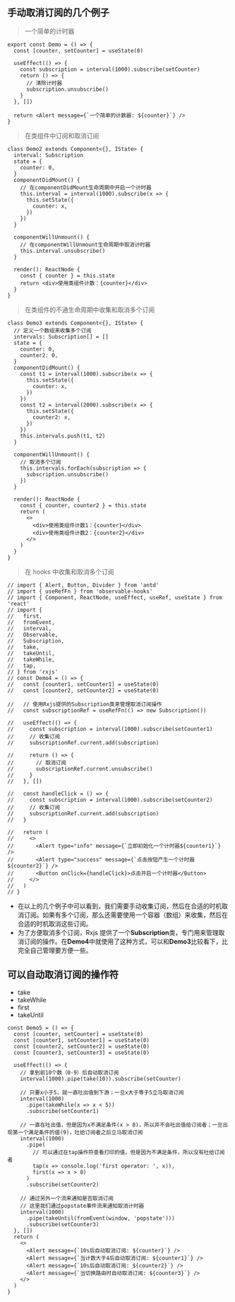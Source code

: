 ## 手动取消订阅的几个例子

> 一个简单的计时器

```tsx
export const Demo = () => {
  const [counter, setCounter] = useState(0)

  useEffect(() => {
    const subscription = interval(1000).subscribe(setCounter)
    return () => {
      // 清除计时器
      subscription.unsubscribe()
    }
  }, [])

  return <Alert message={`一个简单的计数器: ${counter}`} />
}
```

> 在类组件中订阅和取消订阅

```tsx
class Demo2 extends Component<{}, IState> {
  interval: Subscription
  state = {
    counter: 0,
  }
  componentDidMount() {
    // 在componentDidMount生命周期中开启一个计时器
    this.interval = interval(1000).subscribe(x => {
      this.setState({
        counter: x,
      })
    })
  }

  componentWillUnmount() {
    // 在componentWillUnmount生命周期中取消计时器
    this.interval.unsubscribe()
  }

  render(): ReactNode {
    const { counter } = this.state
    return <div>使用类组件计数：{counter}</div>
  }
}
```

> 在类组件的不通生命周期中收集和取消多个订阅

```tsx
class Demo3 extends Component<{}, IState> {
  // 定义一个数组来收集多个订阅
  intervals: Subscription[] = []
  state = {
    counter: 0,
    counter2: 0,
  }
  componentDidMount() {
    const t1 = interval(1000).subscribe(x => {
      this.setState({
        counter: x,
      })
    })
    const t2 = interval(2000).subscribe(x => {
      this.setState({
        counter2: x,
      })
    })
    this.intervals.push(t1, t2)
  }

  componentWillUnmount() {
    // 取消多个订阅
    this.intervals.forEach(subscription => {
      subscription.unsubscribe()
    })
  }

  render(): ReactNode {
    const { counter, counter2 } = this.state
    return (
      <>
        <div>使用类组件计数1：{counter}</div>
        <div>使用类组件计数2：{counter2}</div>
      </>
    )
  }
}
```

> 在 hooks 中收集和取消多个订阅

```tsx file=./Demo.tsx#L122-L152
// import { Alert, Button, Divider } from 'antd'
// import { useRefFn } from 'observable-hooks'
// import { Component, ReactNode, useEffect, useRef, useState } from 'react'
// import {
//   first,
//   fromEvent,
//   interval,
//   Observable,
//   Subscription,
//   take,
//   takeUntil,
//   takeWhile,
//   tap,
// } from 'rxjs'
// const Demo4 = () => {
//   const [counter1, setCounter1] = useState(0)
//   const [counter2, setCounter2] = useState(0)

//   // 使用Rxjs提供的Subscription类来管理取消订阅操作
//   const subscriptionRef = useRefFn(() => new Subscription())

//   useEffect(() => {
//     const subscription = interval(1000).subscribe(setCounter1)
//     // 收集订阅
//     subscriptionRef.current.add(subscription)

//     return () => {
//       // 取消订阅
//       subscriptionRef.current.unsubscribe()
//     }
//   }, [])

//   const handleClick = () => {
//     const subscription = interval(1000).subscribe(setCounter2)
//     // 收集订阅
//     subscriptionRef.current.add(subscription)
//   }

//   return (
//     <>
//       <Alert type="info" message={`立即初始化一个计时器${counter1}`} />
//       <Alert type="success" message={`点击按钮产生一个计时器${counter2}`} />
//       <Button onClick={handleClick}>点击开启一个计时器</Button>
//     </>
//   )
// }
```

- 在以上的几个例子中可以看到，我们需要手动收集订阅，然后在合适的时机取消订阅。如果有多个订阅，那么还需要使用一个容器（数组）来收集，然后在合适的时机取消这些订阅。
- 为了方便取消多个订阅，Rxjs 提供了一个**Subscription**类，专门用来管理取消订阅的操作。在**Demo4**中就使用了这种方式，可以和**Demo3**比较看下，比完全自己管理要方便一些。

## 可以自动取消订阅的操作符

- take
- takeWhile
- first
- takeUntil

```tsx
const Demo5 = () => {
  const [counter, setCounter] = useState(0)
  const [counter1, setCounter1] = useState(0)
  const [counter2, setCounter2] = useState(0)
  const [counter3, setCounter3] = useState(0)

  useEffect(() => {
    // 拿到前10个数（0-9）后自动取消订阅
    interval(1000).pipe(take(10)).subscribe(setCounter)

    // 只要x小于5，就一直吐出值到下游；一旦x大于等于5立马取消订阅
    interval(1000)
      .pipe(takeWhile(x => x < 5))
      .subscribe(setCounter1)

    // 一直在吐出值，但是因为x不满足条件(x > 8)，所以并不会吐出值给订阅者；一旦出现第一个满足条件的值(9)，吐给订阅者之后立马取消订阅
    interval(1000)
      .pipe(
        // 可以通过在tap操作符查看打印的值，但是因为不满足条件，所以没有吐给订阅者
        tap(x => console.log('first operator: ', x)),
        first(x => x > 8)
      )
      .subscribe(setCounter2)

    // 通过另外一个流来通知是否取消订阅
    // 这里我们通过popstate事件流来通知取消计时器
    interval(1000)
      .pipe(takeUntil(fromEvent(window, 'popstate')))
      .subscribe(setCounter3)
  }, [])
  return (
    <>
      <Alert message={`10s后自动取消订阅: ${counter}`} />
      <Alert message={`当计数大于4后自动取消订阅: ${counter1}`} />
      <Alert message={`10s后自动取消订阅: ${counter2}`} />
      <Alert message={`当切换路由时自动取消订阅: ${counter3}`} />
    </>
  )
}
```
